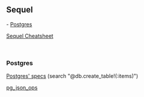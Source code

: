 == Sequel ==
- [[#Postgres|Postgres]]

[[http://ricostacruz.com/cheatsheets/sequel.html|Sequel Cheatsheet]]

<br />

=== Postgres ===
[[https://github.com/jeremyevans/sequel/blob/master/spec/adapters/postgres_spec.rb|Postgres' specs]] (search "@db.create_table!(:items)")

[[http://sequel.jeremyevans.net/rdoc-plugins/files/lib/sequel/extensions/pg_json_ops_rb.html|pg_json_ops]]
{{{class="ruby"
DB.extension :pg_array, :pg_json, :pg_json_ops

DB.create_table :movies do
  column :genres, 'text[]'   # Create an Array column
  column :actors, 'jsonb'  # jsonb column
end

DB[:movies].insert(genres: Sequel.pg_array(["Titanic", "Winter Sleep"], :text))
DB[:movies].insert(actors: Sequel.pg_jsonb({"one" => "two"}))
}}}
